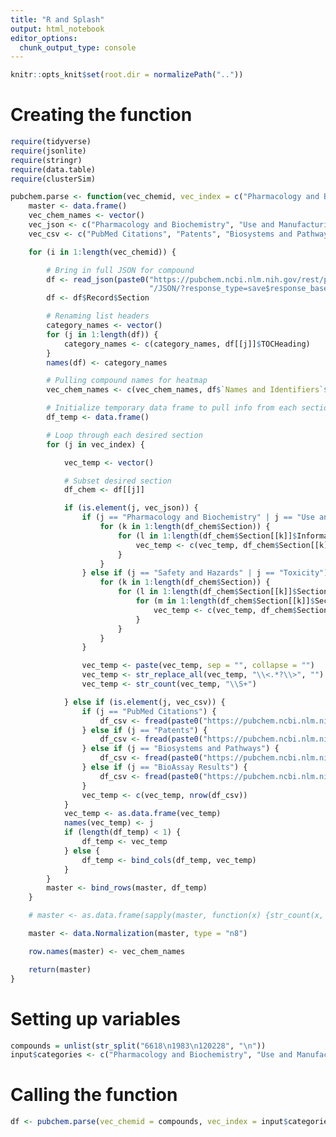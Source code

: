 ```yaml
---
title: "R and Splash"
output: html_notebook
editor_options: 
  chunk_output_type: console
---
```


```r
knitr::opts_knit$set(root.dir = normalizePath(".."))
```

# Creating the function

```r
require(tidyverse)
require(jsonlite)
require(stringr)
require(data.table)
require(clusterSim)

pubchem.parse <- function(vec_chemid, vec_index = c("Pharmacology and Biochemistry", "Use and Manufacturing", "Identification")) {
    master <- data.frame()
    vec_chem_names <- vector()
    vec_json <- c("Pharmacology and Biochemistry", "Use and Manufacturing", "Identification", "Safety and Hazards", "Toxicity")
    vec_csv <- c("PubMed Citations", "Patents", "Biosystems and Pathways", "BioAssay Results")

    for (i in 1:length(vec_chemid)) {

        # Bring in full JSON for compound
        df <- read_json(paste0("https://pubchem.ncbi.nlm.nih.gov/rest/pug_view/data/compound/", vec_chemid[i],
                               "/JSON/?response_type=save$response_basename=CID_", vec_chemid[i]))
        df <- df$Record$Section

        # Renaming list headers
        category_names <- vector()
        for (j in 1:length(df)) {
            category_names <- c(category_names, df[[j]]$TOCHeading)
        }
        names(df) <- category_names

        # Pulling compound names for heatmap
        vec_chem_names <- c(vec_chem_names, df$`Names and Identifiers`$Section[[1]]$Information[[1]]$StringValue)

        # Initialize temporary data frame to pull info from each section
        df_temp <- data.frame()

        # Loop through each desired section
        for (j in vec_index) {

            vec_temp <- vector()

            # Subset desired section
            df_chem <- df[[j]]

            if (is.element(j, vec_json)) {
                if (j == "Pharmacology and Biochemistry" | j == "Use and Manufacturing" | j == "Identification") {
                    for (k in 1:length(df_chem$Section)) {
                        for (l in 1:length(df_chem$Section[[k]]$Information)) {
                            vec_temp <- c(vec_temp, df_chem$Section[[k]]$Information[[l]]$StringValue)
                        }
                    }
                } else if (j == "Safety and Hazards" | j == "Toxicity") {
                    for (k in 1:length(df_chem$Section)) {
                        for (l in 1:length(df_chem$Section[[k]]$Section)) {
                            for (m in 1:length(df_chem$Section[[k]]$Section[[l]]$Information)) {
                                vec_temp <- c(vec_temp, df_chem$Section[[k]]$Section[[l]]$Information[[m]]$StringValue)
                            }
                        }
                    }
                }

                vec_temp <- paste(vec_temp, sep = "", collapse = "")
                vec_temp <- str_replace_all(vec_temp, "\\<.*?\\>", "")
                vec_temp <- str_count(vec_temp, "\\S+")

            } else if (is.element(j, vec_csv)) {
                if (j == "PubMed Citations") {
                    df_csv <- fread(paste0("https://pubchem.ncbi.nlm.nih.gov/sdq/sdqagent.cgi?infmt=json&outfmt=jsonp&query=%5B%7B%22download%22:%5B%22pmid%22%5D,%22collection%22:%22pubmed%22,%22where%22:%7B%22ands%22:%5B%7B%22cid%22:%22", i, "%22%7D%5D%7D,%22order%22:%5B%22relevancescore,desc%22%5D,%22start%22:1,%22limit%22:1000000%7D,%7B%22histogram%22:%5B%22articlepubdate%22%5D%7D%5D"))
                } else if (j == "Patents") {
                    df_csv <- fread(paste0("https://pubchem.ncbi.nlm.nih.gov/sdq/sdqagent.cgi?infmt=json&outfmt=jsonp&query=%5B%7B%22download%22:%5B%22patentid%22%5D,%22collection%22:%22patent%22,%22where%22:%7B%22ands%22:%5B%7B%22cid%22:%22", i,"%22%7D%5D%7D,%22order%22:%5B%22relevancescore,desc%22%5D,%22start%22:1,%22limit%22:1000000%7D,%7B%22histogram%22:%5B%22patentsubmdate%22,%22patentgrantdate%22%5D%7D%5D"))
                } else if (j == "Biosystems and Pathways") {
                    df_csv <- fread(paste0("https://pubchem.ncbi.nlm.nih.gov/sdq/sdqagent.cgi?infmt=json&outfmt=jsonp&query=%7B%22download%22:%5B%22bsid%22%5D,%22collection%22:%22biosystem%22,%22where%22:%7B%22ands%22:%5B%7B%22cid%22:%22", i,"%22%7D%5D%7D,%22order%22:%5B%22relevancescore,desc%22%5D,%22start%22:1,%22limit%22:1000000%7D"))
                } else if (j == "BioAssay Results") {
                    df_csv <- fread(paste0("https://pubchem.ncbi.nlm.nih.gov/sdq/sdqagent.cgi?infmt=json&outfmt=jsonp&query=%5B%7B%22download%22:%5B%22activity%22%5D,%22collection%22:%22bioactivity%22,%22where%22:%7B%22ands%22:%5B%7B%22cid%22:%22", i, "%22%7D%5D%7D,%22order%22:%5B%22relevancescore,desc%22%5D,%22start%22:1,%22limit%22:1000000%7D,%7B%22histogram%22:%5B%22activity%22,%22acvalue%22,%22sid%22%5D%7D%5D"))
                }
                vec_temp <- c(vec_temp, nrow(df_csv))
            }
            vec_temp <- as.data.frame(vec_temp)
            names(vec_temp) <- j
            if (length(df_temp) < 1) {
                df_temp <- vec_temp
            } else {
                df_temp <- bind_cols(df_temp, vec_temp)
            }
        }
        master <- bind_rows(master, df_temp)
    }

    # master <- as.data.frame(sapply(master, function(x) {str_count(x, "\\S+")}))

    master <- data.Normalization(master, type = "n8")

    row.names(master) <- vec_chem_names

    return(master)
}

```

# Setting up variables
```r
compounds = unlist(str_split("6618\n1983\n120228", "\n"))
input$categories <- c("Pharmacology and Biochemistry", "Use and Manufacturing", "Identification")
```


# Calling the function

```r
df <- pubchem.parse(vec_chemid = compounds, vec_index = input$categories)
```

